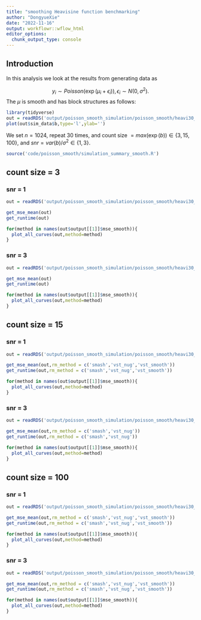 ```yaml
---
title: "smoothing Heavisine function benchmarking"
author: "DongyueXie"
date: "2022-11-16"
output: workflowr::wflow_html
editor_options:
  chunk_output_type: console
---
```


## Introduction

In this analysis we look at the results from generating data as 

$$y_i\sim Poisson(\exp(\mu_i+\epsilon_i)),\epsilon_i\sim N(0,\sigma^2).$$
The $\mu$ is smooth and has block structures as follows:

```r
library(tidyverse)
out = readRDS('output/poisson_smooth_simulation/poisson_smooth/heavi30_n_1024_snr_1_count_size_3.rds')
plot(out$sim_data$b,type='l',ylab='')
```

We set $n=1024$, repeat 30 times, and count size $=max(\exp(b))\in \{3,15,100\}$, and $snr = var(b)/\sigma^2\in \{1,3\}$.


```r
source('code/poisson_smooth/simulation_summary_smooth.R')
```

## count size = 3

### snr = 1

```r
out = readRDS('output/poisson_smooth_simulation/poisson_smooth/heavi30_n_1024_snr_1_count_size_3.rds')
```

```r
get_mse_mean(out)
get_runtime(out)
```

```r
for(method in names(out$output[[1]]$mse_smooth)){
  plot_all_curves(out,method=method)
}

```

### snr = 3

```r
out = readRDS('output/poisson_smooth_simulation/poisson_smooth/heavi30_n_1024_snr_3_count_size_3.rds')
```

```r
get_mse_mean(out)
get_runtime(out)
```

```r
for(method in names(out$output[[1]]$mse_smooth)){
  plot_all_curves(out,method=method)
}
```

## count size = 15

### snr = 1

```r
out = readRDS('output/poisson_smooth_simulation/poisson_smooth/heavi30_n_1024_snr_1_count_size_15.rds')
```

```r
get_mse_mean(out,rm_method = c('smash','vst_nug','vst_smooth'))
get_runtime(out,rm_method = c('smash','vst_nug','vst_smooth'))
```

```r
for(method in names(out$output[[1]]$mse_smooth)){
  plot_all_curves(out,method=method)
}
```

### snr = 3

```r
out = readRDS('output/poisson_smooth_simulation/poisson_smooth/heavi30_n_1024_snr_3_count_size_15.rds')
```

```r
get_mse_mean(out,rm_method = c('smash','vst_nug'))
get_runtime(out,rm_method = c('smash','vst_nug'))
```

```r
for(method in names(out$output[[1]]$mse_smooth)){
  plot_all_curves(out,method=method)
}
```

## count size = 100

### snr = 1

```r
out = readRDS('output/poisson_smooth_simulation/poisson_smooth/heavi30_n_1024_snr_1_count_size_100.rds')
```

```r
get_mse_mean(out,rm_method = c('smash','vst_nug','vst_smooth'))
get_runtime(out,rm_method = c('smash','vst_nug','vst_smooth'))
```

```r
for(method in names(out$output[[1]]$mse_smooth)){
  plot_all_curves(out,method=method)
}
```
### snr = 3

```r
out = readRDS('output/poisson_smooth_simulation/poisson_smooth/heavi30_n_1024_snr_3_count_size_100.rds')
```

```r
get_mse_mean(out,rm_method = c('smash','vst_nug','vst_smooth'))
get_runtime(out,rm_method = c('smash','vst_nug','vst_smooth'))
```

```r
for(method in names(out$output[[1]]$mse_smooth)){
  plot_all_curves(out,method=method)
}
```

